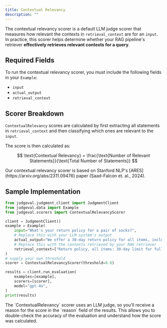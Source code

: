 ```yaml
---
title: Contextual Relevancy
description: ""
---
```


The contextual relevancy scorer is a default LLM judge scorer that measures how relevant the contexts in `retrieval_context` are for an `input`. 
In practice, this scorer helps determine whether your RAG pipeline's retriever **effectively retrieves relevant contexts for a query**.

## Required Fields

To run the contextual relevancy scorer, you must include the following fields in your `Example`:
- `input`
- `actual_output`
- `retrieval_context`

## Scorer Breakdown

`ContextualRelevancy` scores are calculated by first extracting all statements in `retrieval_context` and then classifying 
which ones are relevant to the `input`.

The score is then calculated as:

$$
\text{Contextual Relevancy} = \frac{\text{Number of Relevant Statements}}{\text{Total Number of Statements}}
$$

<Note>
Our contextual relevancy scorer is based on Stanford NLP's [ARES](https://arxiv.org/abs/2311.09476) paper (Saad-Falcon et. al., 2024).
</Note>

## Sample Implementation

```python contextual_relevancy.py
from judgeval.judgment_client import JudgmentClient
from judgeval.data import Example
from judgeval.scorers import ContextualRelevancyScorer

client = JudgmentClient()
example = Example(
    input="What's your return policy for a pair of socks?",
    # Replace this with your LLM system's output
    actual_output="We offer a 30-day return policy for all items, including socks!",
    # Replace this with the contexts retrieved by your RAG retriever
    retrieval_context=["Return policy, all items: 30-day limit for full refund, no questions asked."]
)
# supply your own threshold
scorer = ContextualRelevancyScorer(threshold=0.8)

results = client.run_evaluation(
    examples=[example],
    scorers=[scorer],
    model="gpt-4o",
)
print(results)
```

<Note>
The `ContextualRelevancy` scorer uses an LLM judge, so you'll receive a reason for the score in the `reason` field of the results. 
This allows you to double-check the accuracy of the evaluation and understand how the score was calculated.
</Note>
